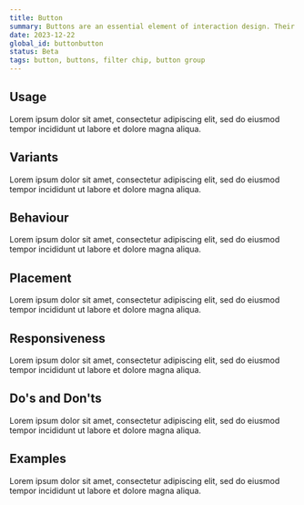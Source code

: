 ```yaml
---
title: Button
summary: Buttons are an essential element of interaction design. Their primary role is to help people take actions quickly.
date: 2023-12-22
global_id: buttonbutton
status: Beta
tags: button, buttons, filter chip, button group
---
```


## Usage
Lorem ipsum dolor sit amet, consectetur adipiscing elit, sed do eiusmod tempor incididunt ut labore et dolore magna aliqua.

## Variants
Lorem ipsum dolor sit amet, consectetur adipiscing elit, sed do eiusmod tempor incididunt ut labore et dolore magna aliqua.

## Behaviour
Lorem ipsum dolor sit amet, consectetur adipiscing elit, sed do eiusmod tempor incididunt ut labore et dolore magna aliqua.

## Placement
Lorem ipsum dolor sit amet, consectetur adipiscing elit, sed do eiusmod tempor incididunt ut labore et dolore magna aliqua.

## Responsiveness
Lorem ipsum dolor sit amet, consectetur adipiscing elit, sed do eiusmod tempor incididunt ut labore et dolore magna aliqua.

## Do's and Don'ts
Lorem ipsum dolor sit amet, consectetur adipiscing elit, sed do eiusmod tempor incididunt ut labore et dolore magna aliqua.

## Examples
Lorem ipsum dolor sit amet, consectetur adipiscing elit, sed do eiusmod tempor incididunt ut labore et dolore magna aliqua.